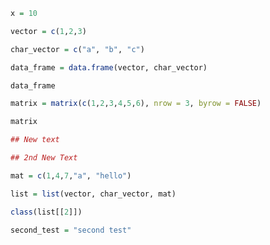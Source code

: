 ```{r}

x = 10

vector = c(1,2,3)

char_vector = c("a", "b", "c")

data_frame = data.frame(vector, char_vector)

data_frame

matrix = matrix(c(1,2,3,4,5,6), nrow = 3, byrow = FALSE)

matrix

## New text

## 2nd New Text

mat = c(1,4,7,"a", "hello")

list = list(vector, char_vector, mat)

class(list[[2]])

second_test = "second test"
```


